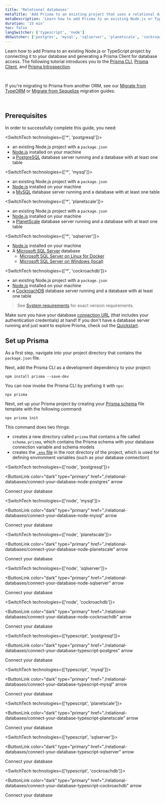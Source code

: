 ```yaml
---
title: 'Relational databases'
metaTitle: 'Add Prisma to an existing project that uses a relational database (15 min)'
metaDescription: 'Learn how to add Prisma to an existing Node.js or TypeScript project by connecting it to your relational database and generating a Prisma Client for database access.'
duration: '15 min'
toc: false
langSwitcher: ['typescript', 'node']
dbSwitcher: ['postgres', 'mysql', 'sqlserver', 'planetscale', 'cockroachdb']
---
```


<TopBlock>

Learn how to add Prisma to an existing Node.js or TypeScript project by connecting it to your database and generating a Prisma Client for database access. The following tutorial introduces you to the [Prisma CLI](/concepts/components/prisma-cli), [Prisma Client](/concepts/components/prisma-client), and [Prisma Introspection](/concepts/components/introspection).

</TopBlock>

<Tip>

<br />

If you're migrating to Prisma from another ORM, see our [Migrate from TypeORM](/guides/migrate-to-prisma/migrate-from-typeorm) or [Migrate from Sequelize](/guides/migrate-to-prisma/migrate-from-sequelize) migration guides.

<br/>
</Tip>

## Prerequisites

In order to successfully complete this guide, you need:

<SwitchTech technologies={['*', 'postgresql']}>

- an existing Node.js project with a `package.json`
- [Node.js](https://nodejs.org/en/) installed on your machine
- a [PostgreSQL](https://www.postgresql.org/) database server running and a database with at least one table

</SwitchTech>

<SwitchTech technologies={['*', 'mysql']}>

- an existing Node.js project with a `package.json`
- [Node.js](https://nodejs.org/en/) installed on your machine
- a [MySQL](https://www.mysql.com/) database server running and a database with at least one table

</SwitchTech>

<SwitchTech technologies={['*', 'planetscale']}>

- an existing Node.js project with a `package.json`
- [Node.js](https://nodejs.org/en/) installed on your machine
- a [PlanetScale](https://www.planetscale.com/) database server running and a database with at least one table

</SwitchTech>

<SwitchTech technologies={['*', 'sqlserver']}>

- [Node.js](https://nodejs.org/en/) installed on your machine
- A [Microsoft SQL Server](https://docs.microsoft.com/en-us/sql/?view=sql-server-ver15) database
  - [Microsoft SQL Server on Linux for Docker](/concepts/database-connectors/sql-server/sql-server-docker)
  - [Microsoft SQL Server on Windows (local)](/concepts/database-connectors/sql-server/sql-server-local)

</SwitchTech>

<SwitchTech technologies={['*', 'cockroachdb']}>

- an existing Node.js project with a `package.json`
- [Node.js](https://nodejs.org/en/) installed on your machine
- a [CockroachDB](https://www.cockroachlabs.com) database server running and a database with at least one table

</SwitchTech>

> See [System requirements](/reference/system-requirements) for exact version requirements.

Make sure you have your database [connection URL](/reference/database-reference/connection-urls) (that includes your authentication credentials) at hand! If you don't have a database server running and just want to explore Prisma, check out the [Quickstart](/getting-started/quickstart).

## Set up Prisma

As a first step, navigate into your project directory that contains the `package.json` file.

Next, add the Prisma CLI as a development dependency to your project:

```terminal copy
npm install prisma --save-dev
```

You can now invoke the Prisma CLI by prefixing it with `npx`:

```terminal
npx prisma
```

Next, set up your Prisma project by creating your [Prisma schema](/concepts/components/prisma-schema) file template with the following command:

```terminal copy
npx prisma init
```

This command does two things:

- creates a new directory called `prisma` that contains a file called `schema.prisma`, which contains the Prisma schema with your database connection variable and schema models
- creates the [`.env` file](/guides/development-environment/environment-variables#using-env-files) in the root directory of the project, which is used for defining environment variables (such as your database connection)

<SwitchTech technologies={['node', 'postgresql']}>

<NavigationLinksContainer isFirstLink>

<ButtonLink
  color="dark"
  type="primary"
  href="./relational-databases/connect-your-database-node-postgres"
  arrow
>
  Connect your database
</ButtonLink>

</NavigationLinksContainer>

</SwitchTech>

<SwitchTech technologies={['node', 'mysql']}>

<NavigationLinksContainer isFirstLink>

<ButtonLink
  color="dark"
  type="primary"
  href="./relational-databases/connect-your-database-node-mysql"
  arrow
>
  Connect your database
</ButtonLink>

</NavigationLinksContainer>

</SwitchTech>

<SwitchTech technologies={['node', 'planetscale']}>

<NavigationLinksContainer isFirstLink>

<ButtonLink
  color="dark"
  type="primary"
  href="./relational-databases/connect-your-database-node-planetscale"
  arrow
>
  Connect your database
</ButtonLink>

</NavigationLinksContainer>

</SwitchTech>

<SwitchTech technologies={['node', 'sqlserver']}>

<NavigationLinksContainer isFirstLink>

<ButtonLink
  color="dark"
  type="primary"
  href="./relational-databases/connect-your-database-node-sqlserver"
  arrow
>
  Connect your database
</ButtonLink>

</NavigationLinksContainer>

</SwitchTech>

<SwitchTech technologies={['node', 'cockroachdb']}>

<NavigationLinksContainer isFirstLink>

<ButtonLink
  color="dark"
  type="primary"
  href="./relational-databases/connect-your-database-node-cockroachdb"
  arrow
>
  Connect your database
</ButtonLink>

</NavigationLinksContainer>

</SwitchTech>

<SwitchTech technologies={['typescript', 'postgresql']}>

<NavigationLinksContainer isFirstLink>

<ButtonLink
  color="dark"
  type="primary"
  href="./relational-databases/connect-your-database-typescript-postgres"
  arrow
>
  Connect your database
</ButtonLink>

</NavigationLinksContainer>

</SwitchTech>

<SwitchTech technologies={['typescript', 'mysql']}>

<NavigationLinksContainer isFirstLink>

<ButtonLink
  color="dark"
  type="primary"
  href="./relational-databases/connect-your-database-typescript-mysql"
  arrow
>
  Connect your database
</ButtonLink>

</NavigationLinksContainer>

</SwitchTech>

<SwitchTech technologies={['typescript', 'planetscale']}>

<NavigationLinksContainer isFirstLink>

<ButtonLink
  color="dark"
  type="primary"
  href="./relational-databases/connect-your-database-typescript-planetscale"
  arrow
>
  Connect your database
</ButtonLink>

</NavigationLinksContainer>

</SwitchTech>

<SwitchTech technologies={['typescript', 'sqlserver']}>

<NavigationLinksContainer isFirstLink>

<ButtonLink
  color="dark"
  type="primary"
  href="./relational-databases/connect-your-database-typescript-sqlserver"
  arrow
>
  Connect your database
</ButtonLink>

</NavigationLinksContainer>

</SwitchTech>

<SwitchTech technologies={['typescript', 'cockroachdb']}>

<NavigationLinksContainer isFirstLink>

<ButtonLink
  color="dark"
  type="primary"
  href="./relational-databases/connect-your-database-typescript-cockroachdb"
  arrow
>
  Connect your database
</ButtonLink>

</NavigationLinksContainer>

</SwitchTech>
